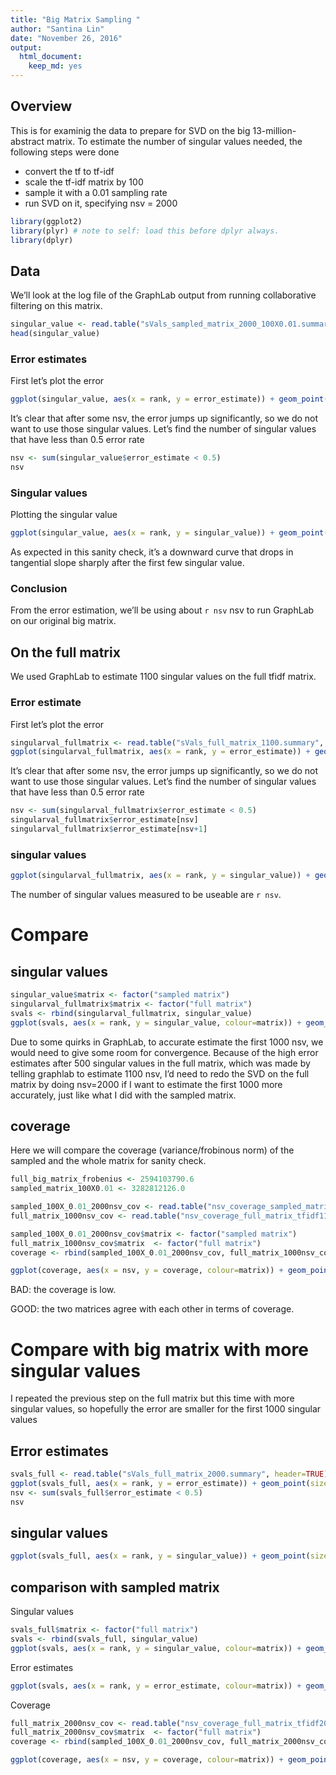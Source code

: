 ```yaml
---
title: "Big Matrix Sampling "
author: "Santina Lin"
date: "November 26, 2016"
output: 
  html_document:
    keep_md: yes
---
```


## Overview

This is for examinig the data to prepare for SVD on the big 13-million-abstract matrix. To estimate the number of singular values needed, the following steps were done

- convert the tf to tf-idf 
- scale the tf-idf matrix by 100 
- sample it with a 0.01 sampling rate 
- run SVD on it, specifying nsv = 2000 

```r
library(ggplot2)
library(plyr) # note to self: load this before dplyr always. 
library(dplyr)
```

## Data 

We'll look at the log file of the GraphLab output from running collaborative filtering on this matrix. 
```r
singular_value <- read.table("sVals_sampled_matrix_2000_100X0.01.summary", header=TRUE)
head(singular_value)
``` 

### Error estimates 

First let's plot the error 
```r
ggplot(singular_value, aes(x = rank, y = error_estimate)) + geom_point(size=1) + ylab("Error estimate") + xlab("Rank")
```
It's clear that after some nsv, the error jumps up significantly, so we do not want to use those singular values. Let's find the number of singular values that have less than 0.5 error rate 

```r
nsv <- sum(singular_value$error_estimate < 0.5)
nsv
```

### Singular values 

Plotting the singular value
```r
ggplot(singular_value, aes(x = rank, y = singular_value)) + geom_point(size=1) + ylab("Singular value") + xlab("Rank")
```

As expected in this sanity check, it's a downward curve that drops in tangential slope sharply after the first few singular value. 

### Conclusion

From the error estimation, we'll be using about `r nsv` nsv to run GraphLab on our original big matrix.  


## On the full matrix 

We used GraphLab to estimate 1100 singular values on the full tfidf matrix. 

### Error estimate 

First let's plot the error 
```r
singularval_fullmatrix <- read.table("sVals_full_matrix_1100.summary", header=TRUE)
ggplot(singularval_fullmatrix, aes(x = rank, y = error_estimate)) + geom_point(size=1) + ylab("Error estimate") + xlab("Rank")
```
It's clear that after some nsv, the error jumps up significantly, so we do not want to use those singular values. Let's find the number of singular values that have less than 0.5 error rate 

```r
nsv <- sum(singularval_fullmatrix$error_estimate < 0.5)
singularval_fullmatrix$error_estimate[nsv]
singularval_fullmatrix$error_estimate[nsv+1]
```

### singular values 
```r
ggplot(singularval_fullmatrix, aes(x = rank, y = singular_value)) + geom_point(size=1) + ylab("Singular value") + xlab("Rank")
```

The number of singular values measured to be useable are `r nsv`.

# Compare

## singular values 

```r
singular_value$matrix <- factor("sampled matrix")
singularval_fullmatrix$matrix <- factor("full matrix")
svals <- rbind(singularval_fullmatrix, singular_value)
ggplot(svals, aes(x = rank, y = singular_value, colour=matrix)) + geom_point(size=1) + ylab("Singular value") + xlab("Rank")
```

Due to some quirks in GraphLab, to accurate estimate the first 1000 nsv, we would need to give some room for convergence. Because of the high error estimates after 500 singular values in the full matrix, which was made by telling graphlab to estimate 1100 nsv, I'd need to redo the SVD on the full matrix by doing nsv=2000 if I want to estimate the first 1000 more accurately, just like what I did with the sampled matrix. 

## coverage
Here we will compare the coverage (variance/frobinous norm) of the sampled and the whole matrix for sanity check. 

```r
full_big_matrix_frobenius <- 2594103790.6 
sampled_matrix_100X0.01 <- 3282812126.0

sampled_100X_0.01_2000nsv_cov <- read.table("nsv_coverage_sampled_matrix_2000_100X0.01.result", header=TRUE)
full_matrix_1000nsv_cov <- read.table("nsv_coverage_full_matrix_tfidf1100.result", header=TRUE)

```

```r
sampled_100X_0.01_2000nsv_cov$matrix <- factor("sampled matrix")
full_matrix_1000nsv_cov$matrix  <- factor("full matrix")
coverage <- rbind(sampled_100X_0.01_2000nsv_cov, full_matrix_1000nsv_cov)

ggplot(coverage, aes(x = nsv, y = coverage, colour=matrix)) + geom_point(size=1) + ylab("coverage") + xlab("# singular values")

```

BAD: the coverage is low.

GOOD: the two matrices agree with each other in terms of coverage. 

# Compare with big matrix with more singular values

I repeated the previous step on the full matrix but this time with more singular values, so hopefully the error are smaller for the first 1000 singular values 

## Error estimates

```r
svals_full <- read.table("sVals_full_matrix_2000.summary", header=TRUE)
ggplot(svals_full, aes(x = rank, y = error_estimate)) + geom_point(size=1) + ylab("Error estimate") + xlab("Rank") + theme_bw()
nsv <- sum(svals_full$error_estimate < 0.5)
nsv
```

## singular values 

```r
ggplot(svals_full, aes(x = rank, y = singular_value)) + geom_point(size=1) + ylab("Singular value") + xlab("Rank") + theme_bw()
```

## comparison with sampled matrix 

Singular values 
```r
svals_full$matrix <- factor("full matrix")
svals <- rbind(svals_full, singular_value)
ggplot(svals, aes(x = rank, y = singular_value, colour=matrix)) + geom_point(size=1) + ylab("Singular value") + xlab("Rank") + theme_bw() + theme(legend.title=element_blank())
```

Error estimates
```r
ggplot(svals, aes(x = rank, y = error_estimate, colour=matrix)) + geom_point(size=1, alpha=0.5) + ylab("Error estimate") + xlab("Rank") + theme_bw() + theme(legend.title=element_blank())
```

Coverage
```r
full_matrix_2000nsv_cov <- read.table("nsv_coverage_full_matrix_tfidf2000.result", header=TRUE)
full_matrix_2000nsv_cov$matrix  <- factor("full matrix")
coverage <- rbind(sampled_100X_0.01_2000nsv_cov, full_matrix_2000nsv_cov)

ggplot(coverage, aes(x = nsv, y = coverage, colour=matrix)) + geom_point(size=1) + ylab("coverage") + xlab("# singular values") + theme_bw() + theme(legend.title=element_blank())
```